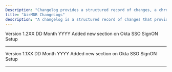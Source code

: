 ```yaml
---
Description: "Changelog provides a structured record of changes, a chronological list of updates, including new features, improvements, bug fixes, security patches, and deprecated functionalities."
title: "AirMDR ChangeLogs"
description: "A changelog is a structured record of changes that provides a chronological list of updates, including new features, improvements, bug fixes, security patches, and deprecated functionalities."
---
```


<Tabs>
  <Tab title="Release Version">
    Version 1.2XX

  </Tab>

  <Tab title="Release Date">
    DD Month YYYY
  </Tab>

  <Tab title="New Features">
    Added new section on Okta SSO SignON Setup
  </Tab>

  <Tab title="Enhancements" />

  <Tab title="Fixes" />
</Tabs>

***

<Tabs>
  <Tab title="Release Version">
    Version 1.1XX
  </Tab>

  <Tab title="Release Date">
    DD Month YYYY
  </Tab>

  <Tab title="New Features">
    Added new section on Okta SSO SignON Setup
  </Tab>

  <Tab title="Enhancements" />

  <Tab title="Fixes" />
</Tabs>

***